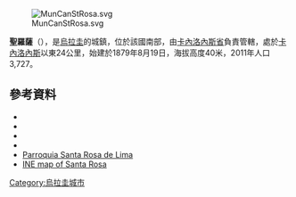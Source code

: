 [[Image:MunCanStRosa.svg|thumb]]

{{Coord|34|30|S|56|2|W|display=title}}

'''聖羅薩'''（{{lang-es|Santa Rosa}}），是[[烏拉圭|烏拉圭]]的城鎮，位於該國南部，由[[卡內洛內斯省|卡內洛內斯省]]負責管轄，處於[[卡內洛內斯|卡內洛內斯]]以東24公里，始建於1879年8月19日，海拔高度40米，2011年人口3,727。

==參考資料==
*{{cite web |url=http://www0.parlamento.gub.uy/leyes/AccesoTextoLey.asp?Ley=14081 |title=Ley Nº 14.081 |publisher=República Oriental del Uruguay, Poder Legislativo |date=1972 |accessdate=9 September 2012 |archive-date=2012-12-29 |archive-url=https://www.webcitation.org/6DGyL3ASu?url=http://www0.parlamento.gub.uy/leyes/AccesoTextoLey.asp?Ley=14081 |dead-url=no }}
*{{cite web |url=http://www.ine.gub.uy/censos2011/resultadosfinales/cuadros/NIVEL%20DEPARTAMENTAL/Canelones/P_3_CAN.xls |title=Censos 2011 Cuadros Canelones |date=2012 |publisher=INE |accessdate=25 August 2012 |archive-date=2012-10-10 |archive-url=https://web.archive.org/web/20121010041513/http://www.ine.gub.uy/censos2011/resultadosfinales/cuadros/NIVEL%20DEPARTAMENTAL/Canelones/P_3_CAN.xls |dead-url=no }}
*{{cite web|url=http://www.observa.com.uy/Municipales2010/nota.aspx?id=96430&ex=33&ar=1&fi=39|title=ELECCIONES - Canelones|publisher=El Observador|accessdate=2 February 2012|deadurl=yes|archiveurl=https://web.archive.org/web/20120312024255/http://www.observa.com.uy/Municipales2010/nota.aspx?id=96430&ex=33&ar=1&fi=39|archivedate=2012年3月12日}}
*{{cite web |url=http://www.ine.gub.uy/biblioteca/toponimico/Categorizaci%F3n%20localidades%20urbanas%20orden%20alfab%E9tico.pdf |title=Statistics of urban localities (1908–2004) |publisher=INE |date=2012 |format=PDF |accessdate=9 September 2012 |archive-date=2012-11-05 |archive-url=https://www.webcitation.org/6BwcL0IuY?url=http://www.ine.gub.uy/biblioteca/toponimico/Categorizaci%F3n%20localidades%20urbanas%20orden%20alfab%E9tico.pdf |dead-url=no }}
*[http://www.imcanelones.gub.uy/?q=node/3553 Parroquia Santa Rosa de Lima] {{Wayback|url=http://www.imcanelones.gub.uy/?q=node%2F3553 |date=20160313061329 }} {{es icon}}
*[https://web.archive.org/web/20121010043827/http://www.ine.gub.uy/mapas/censos2011/para%20colgar%20en%20web/pdf/03_UYCA/Localidades/A3H_03526%20Santa%20Rosa.pdf INE map of Santa Rosa]

{{Uruguay-geo-stub}}
[[Category:烏拉圭城市|Category:烏拉圭城市]]